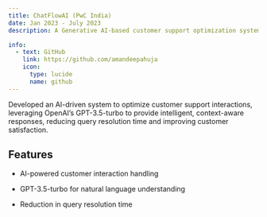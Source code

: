 ```yaml
---
title: ChatFlowAI (PwC India)
date: Jan 2023 - July 2023
description: A Generative AI-based customer support optimization system for automated query handling and resolution.

info:
  - text: GitHub
    link: https://github.com/amandeepahuja
    icon:
      type: lucide
      name: github
---
```


Developed an AI-driven system to optimize customer support interactions, leveraging OpenAI’s GPT-3.5-turbo to provide intelligent, context-aware responses, reducing query resolution time and improving customer satisfaction.

## Features

- AI-powered customer interaction handling

- GPT-3.5-turbo for natural language understanding

- Reduction in query resolution time

